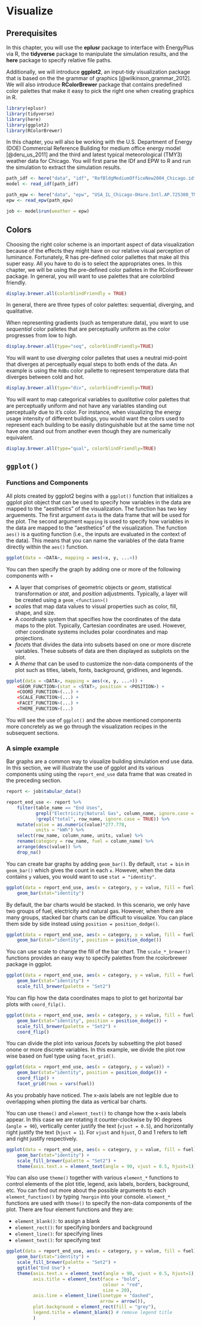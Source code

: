 
# Visualize {#visualize}

## Prerequisites

In this chapter, you will use the **eplusr** package to interface with EnergyPlus via R, the **tidyverse** package to manipulate the simulation results, and the **here** package to specify relative file paths. 

Additionally, we will introduce **ggplot2**, an input-tidy visualization package that is based on the the grammar of graphics [@wilkinson_grammar_2012]. We will also introduce **RColorBrewer** package that contains predefined color palettes that make it easy to pick the right one when creating graphics in R. 


```r
library(eplusr)
library(tidyverse)
library(here)
library(ggplot2)
library(RColorBrewer)
```

In this chapter, you will also be working with the U.S. Department of Energy (DOE) Commercial Reference Building for medium office energy model [@deru_us_2011] and the third and latest typical meteorological (TMY3) weather data for Chicago. You will first parse the IDf and EPW to R and run the simulation to extract the simulation results.

```r
path_idf <- here("data", "idf", "RefBldgMediumOfficeNew2004_Chicago.idf")
model <- read_idf(path_idf)

path_epw <- here("data", "epw", "USA_IL_Chicago-OHare.Intl.AP.725300_TMY3.epw")
epw <- read_epw(path_epw)

job <- model$run(weather = epw)
```

## Colors

Choosing the right color scheme is an important aspect of data visualization because of the effects they might have on our relative visual perception of luminance. Fortunately, R has pre-defined color pallettes that make all this super easy. All you have to do is to select the appropriates ones. In this chapter, we will be using the pre-defined color palletes in the RColorBrewer package. In general, you will want to use palettes that are colorblind friendly. 

```r
display.brewer.all(colorblindFriendly = TRUE)
```
In general, there are three types of color palettes: sequential, diverging, and qualitative. 

When representing gradients (such as temperature data), you want to use *sequential* color palletes that are perceptually uniform as the color progresses from low to high. 

```r
display.brewer.all(type="seq", colorblindFriendly=TRUE)
```

You will want to use *diverging* color palletes that uses a neutral mid-point that diverges at perceptually equal steps to both ends of the data. An example is using the `RdBu` color pallette to represent temperature data that diverges between cold and hot. 

```r
display.brewer.all(type="div", colorblindFriendly=TRUE)
```


You will want to map categorical variables to *qualitative* color palettes that are perceptually uniform and not have any variables standing out perceptually due to it's color. For instance, when visualizing the energy usage intensity of different buildings, you would want the colors used to represent each building to be easily distinguishable but at the same time not have one stand out from another even though they are numerically equivalent. 

```r
display.brewer.all(type="qual", colorblindFriendly=TRUE) 
```


## `ggplot()`

### Functions and Components

All plots created by ggplot2 begins with a `ggplot()` function that initializes a ggplot plot object that can be used to specify how variables in the data are mapped to the "aesthetics" of the visualization. The function has two key arguements. The first argument `data` is the data frame that will be used for the plot. The second argument `mapping` is used to specify how variables in the data are mapped to the "aesthetics" of the visualization. The function `aes()` is a quoting function (i.e., the inputs are evaluated in the context of the data). This means that you can name the variables of the data frame directly within the `aes()` function.

```r
ggplot(data = <DATA>, mapping = aes(<x, y, ...>))
```

You can then specify the graph by adding one or more of the following components with `+`

* A layer that comprises of geometric objects or *geom*, statistical transformation or *stat*, and *position* adjustments. Typically, a layer will be created using a `geom_<function>()`
* *scale*s that map data values to visual properties such as color, fill, shape, and size. 
* A *coord*inate system that specifies how the coordinates of the data maps to the plot. Typically, Cartesian coordinates are used. However, other coordinate systems includes polar coordinates and map projections. 
* *facet*s that divides the data into subsets based on one or more discrete variables. These subsets of data are then displayed as subplots on the plot. 
* A *theme* that can be used to customize the non-data components of the plot such as titles, labels, fonts, background, gridlines, and legends. 

```r
ggplot(data = <DATA>, mapping = aes(<x, y, ...>)) +
    <GEOM_FUNCTION>(stat = <STAT>, position = <POSITION>) +
    <COORD_FUNCTION>(...) +
    <SCALE_FUNCTION>(...) +
    <FACET_FUNCTION>(...) +
    <THEME_FUNCTION>(...)
```

You will see the use of `ggplot()` and the above mentioned components more concretely as we go through the visualization recipes in the subsequent sections.

### A simple example

Bar graphs are a common way to visualize building simulation end use data. In this section, we will illustrate the use of ggplot and its various components using using the `report_end_use` data frame that was created in the preceding section.

```r
report <- job$tabular_data()

report_end_use <- report %>%
    filter(table_name == "End Uses", 
           grepl("Electricity|Natural Gas", column_name, ignore.case = TRUE),
           !grepl("total", row_name, ignore.case = TRUE)) %>%
    mutate(value = as.numeric(value)*277.778,
           units = "kWh") %>%
    select(row_name, column_name, units, value) %>%
    rename(category = row_name, fuel = column_name) %>%
    arrange(desc(value)) %>%
    drop_na()
```

You can create bar graphs by adding `geom_bar()`. By default, `stat = bin` in `geom_bar()` which gives the count in each `x`. However, when the data contains `y` values, you would want to use `stat = "identity"`.  

```r
ggplot(data = report_end_use, aes(x = category, y = value, fill = fuel)) +
    geom_bar(stat="identity")
```

By default, the bar charts would be stacked. In this scenario, we only have two groups of fuel, electricity and natural gas. However, when there are many groups, stacked bar charts can be difficult to visualize. You can place them side by side instead using `position = position_dodge()`.


```r
ggplot(data = report_end_use, aes(x = category, y = value, fill = fuel)) +
    geom_bar(stat="identity", position = position_dodge())
```


You can use scale to change the fill of the bar chart. The `scale_*_brewer()` functions provides an easy way to specify palettes from the rcolorbrewer package in ggplot. 

```r
ggplot(data = report_end_use, aes(x = category, y = value, fill = fuel)) +
    geom_bar(stat="identity") + 
    scale_fill_brewer(palette = "Set2") 
```

You can flip how the data coordinates maps to plot to get horizontal bar plots with `coord_filp()`.

```r
ggplot(data = report_end_use, aes(x = category, y = value, fill = fuel)) +
    geom_bar(stat="identity", position = position_dodge()) + 
    scale_fill_brewer(palette = "Set2") +
    coord_flip()
```

You can divide the plot into various *facet*s by subsetting the plot based onone or more discrete variables. In this example, we divide the plot row wise based on fuel type using `facet_grid()`.

```r
ggplot(data = report_end_use, aes(x = category, y = value)) +
    geom_bar(stat="identity", position = position_dodge()) + 
    coord_flip() +
    facet_grid(rows = vars(fuel))
```


As you probably have noticed. The x-axis labels are not legible due to overlapping when plotting the data as vertical bar charts.

You can use `theme()` and `element_text()` to change how the x-axis labels appear. In this case we are rotating it counter-clockwise by 90 degrees (`angle = 90`), vertically center justify the text (`vjust = 0.5`), and horizontally right justify the text (`hjust = 1`). For `vjust` and `hjust`, 0 and 1 refers to left and right justify respectively.  


```r
ggplot(data = report_end_use, aes(x = category, y = value, fill = fuel)) +
    geom_bar(stat="identity") + 
    scale_fill_brewer(palette = "Set2") +
    theme(axis.text.x = element_text(angle = 90, vjust = 0.5, hjust=1))
```


You can also use `theme()` together with various `element_*` functions to control elements of the plot title, legend, axis labels, borders, background, etc. You can find out more about the possible arguments to each `element_function()` by typing `?margin` into your console. `element_*` functions are used with `theme()` to specify the non-data components of the plot. There are four element functions and they are:

* `element_blank()`: to assign a blank
* `element_rect()`: for specifying borders and background
* `element_line()`: for specifying lines
* `element_text()`: for specifying text


```r
ggplot(data = report_end_use, aes(x = category, y = value, fill = fuel)) +
    geom_bar(stat="identity") + 
    scale_fill_brewer(palette = "Set2") +
    ggtitle("End Use") +
    theme(axis.text.x = element_text(angle = 90, vjust = 0.5, hjust=1),
          axis.title = element_text(face = "bold", 
                                    colour = "red",
                                    size = 20),
          axis.line = element_line(linetype = "dashed", 
                                   arrow = arrow()),
          plot.background = element_rect(fill = "grey"),
          legend.title = element_blank() # remove legend title
          )
```





